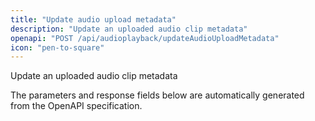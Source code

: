 ```yaml
---
title: "Update audio upload metadata"
description: "Update an uploaded audio clip metadata"
openapi: "POST /api/audioplayback/updateAudioUploadMetadata"
icon: "pen-to-square"
---
```


Update an uploaded audio clip metadata

<Note>
The parameters and response fields below are automatically generated from the OpenAPI specification.
</Note>
